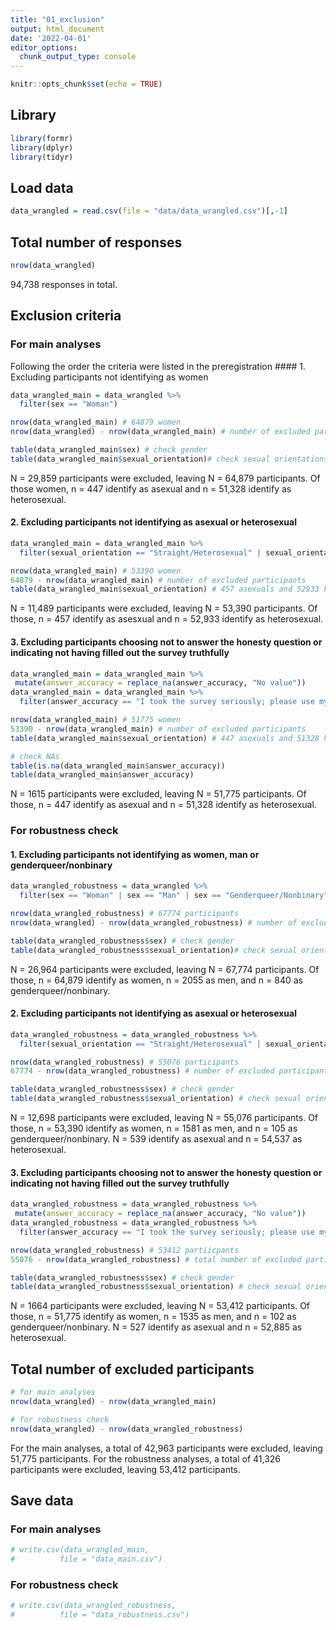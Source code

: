 ```yaml
---
title: "01_exclusion"
output: html_document
date: '2022-04-01'
editor_options: 
  chunk_output_type: console
---
```


```r
knitr::opts_chunk$set(echo = TRUE)
```

## Library
```r
library(formr)
library(dplyr)
library(tidyr)
```

## Load data
```r
data_wrangled = read.csv(file = "data/data_wrangled.csv")[,-1]
```

## Total number of responses 
```r
nrow(data_wrangled) 
```
94,738 responses in total. 

## Exclusion criteria
### For main analyses
Following the order the criteria were listed in the preregistration
#### 1. Excluding participants not identifying as women
```r
data_wrangled_main = data_wrangled %>%
  filter(sex == "Woman")

nrow(data_wrangled_main) # 64879 women 
nrow(data_wrangled) - nrow(data_wrangled_main) # number of excluded participants

table(data_wrangled_main$sex) # check gender
table(data_wrangled_main$sexual_orientation)# check sexual orientations
```
N = 29,859 participants were excluded, leaving N = 64,879 participants. Of those women, n = 447 identify as asexual and n = 51,328 identify as heterosexual.


#### 2. Excluding participants not identifying as asexual or heterosexual
```r
data_wrangled_main = data_wrangled_main %>% 
  filter(sexual_orientation == "Straight/Heterosexual" | sexual_orientation == "Asexual")

nrow(data_wrangled_main) # 53390 women 
64879 - nrow(data_wrangled_main) # number of excluded participants
table(data_wrangled_main$sexual_orientation) # 457 asexuals and 52933 heterosexuals
``` 
N = 11,489 participants were excluded, leaving N = 53,390 participants. Of those, n = 457 identify as asesxual and n = 52,933 identify as heterosexual. 


#### 3. Excluding participants choosing not to answer the honesty question or indicating not having filled out the survey truthfully
```r
data_wrangled_main = data_wrangled_main %>% 
 mutate(answer_accuracy = replace_na(answer_accuracy, "No value"))
data_wrangled_main = data_wrangled_main %>%
  filter(answer_accuracy == "I took the survey seriously; please use my information in the study." | answer_accuracy == "No value")

nrow(data_wrangled_main) # 51775 women 
53390 - nrow(data_wrangled_main) # number of excluded participants
table(data_wrangled_main$sexual_orientation) # 447 asexuals and 51328 heterosexuals

# check NAs
table(is.na(data_wrangled_main$answer_accuracy)) 
table(data_wrangled_main$answer_accuracy)
```
N = 1615 participants were excluded, leaving N = 51,775 participants. Of those, n = 447 identify as asexual and n = 51,328 identify as heterosexual.


### For robustness check
#### 1. Excluding participants not identifying as women, man or genderqueer/nonbinary
```r
data_wrangled_robustness = data_wrangled %>%
  filter(sex == "Woman" | sex == "Man" | sex == "Genderqueer/Nonbinary")

nrow(data_wrangled_robustness) # 67774 participants 
nrow(data_wrangled) - nrow(data_wrangled_robustness) # number of excluded participants

table(data_wrangled_robustness$sex) # check gender
table(data_wrangled_robustness$sexual_orientation)# check sexual orientations
```
N = 26,964 participants were excluded, leaving N = 67,774 participants. Of those, n = 64,879 identify as women, n = 2055 as men, and n = 840 as genderqueer/nonbinary.


#### 2. Excluding participants not identifying as asexual or heterosexual
```r
data_wrangled_robustness = data_wrangled_robustness %>% 
  filter(sexual_orientation == "Straight/Heterosexual" | sexual_orientation == "Asexual")

nrow(data_wrangled_robustness) # 55076 participants
67774 - nrow(data_wrangled_robustness) # number of excluded participants

table(data_wrangled_robustness$sex) # check gender
table(data_wrangled_robustness$sexual_orientation) # check sexual orientation
```
N = 12,698 participants were excluded, leaving N = 55,076 participants. Of those, n = 53,390 identify as women, n = 1581 as men, and n = 105 as genderqueer/nonbinary.
N = 539 identify as asexual and n = 54,537 as heterosexual.


#### 3. Excluding participants choosing not to answer the honesty question or indicating not having filled out the survey truthfully
```r
data_wrangled_robustness = data_wrangled_robustness %>% 
 mutate(answer_accuracy = replace_na(answer_accuracy, "No value"))
data_wrangled_robustness = data_wrangled_robustness %>%
  filter(answer_accuracy == "I took the survey seriously; please use my information in the study." | answer_accuracy == "No value")

nrow(data_wrangled_robustness) # 53412 partiicpants
55076 - nrow(data_wrangled_robustness) # total number of excluded participants

table(data_wrangled_robustness$sex) # check gender
table(data_wrangled_robustness$sexual_orientation) # check sexual orientation
```
N = 1664 participants were excluded, leaving N = 53,412 participants. Of those, n = 51,775 identify as women, n = 1535 as men, and n = 102 as genderqueer/nonbinary.
N = 527 identify as asexual and n = 52,885 as heterosexual. 


## Total number of excluded participants
```r
# for main analyses
nrow(data_wrangled) - nrow(data_wrangled_main)

# for robustness check
nrow(data_wrangled) - nrow(data_wrangled_robustness)
```
For the main analyses, a total of 42,963 participants were excluded, leaving 51,775 participants.
For the robustness analyses, a total of 41,326 participants were excluded, leaving 53,412 participants. 


## Save data
### For main analyses
```r
# write.csv(data_wrangled_main,
#          file = "data_main.csv")
```

### For robustness check
```r
# write.csv(data_wrangled_robustness,
#          file = "data_robustness.csv")
```
  
